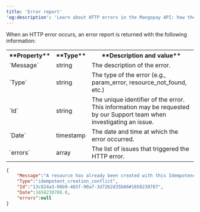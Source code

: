 ```yaml
---
title: 'Error report'  
'og:description': 'Learn about HTTP errors in the Mangopay API: how the error report is structured and what information it provides to help you debug your integration.'  
---
```


When an HTTP error occurs, an error report is returned with the following information:

<table>
    <tbody>
        <tr>
            <th class="header">**Property**</th>
            <th class="header">**Type**</th>
            <th class="header">**Description and value**</th>
        </tr>
        <tr>
            <td class="table-content">`Message`</td>
            <td class="table-content">string</td>
            <td class="table-content">The description of the error.</td>
        </tr>
        <tr>
            <td class="table-content">`Type`</td>
            <td class="table-content">string</td>
            <td class="table-content">The type of the error (e.g., param_error, resource_not_found, etc.)</td>
        </tr>
        <tr>
            <td class="table-content">`Id`</td>
            <td class="table-content">string</td>
            <td class="table-content">The unique identifier of the error. This information may be requested by our Support team when investigating an issue.</td>
        </tr>
        <tr>
            <td class="table-content">`Date`</td>
            <td class="table-content">timestamp</td>
            <td class="table-content">The date and time at which the error occurred.</td>
        </tr>
        <tr>
            <td class="table-content">`errors`</td>
            <td class="table-content">array</td>
            <td class="table-content">The list of issues that triggered the HTTP error.</td>
        </tr>
    </tbody>
</table>

```json Error report example (JSON)
{
    "Message":"A resource has already been created with this Idempotency Key",
    "Type":"idempotent_creation_conflict",
    "Id":"13c824a3-06b9-465f-90a7-3d7262d35b66#1658230707",
    "Date":1658230708.0,
    "errors":null
}
```